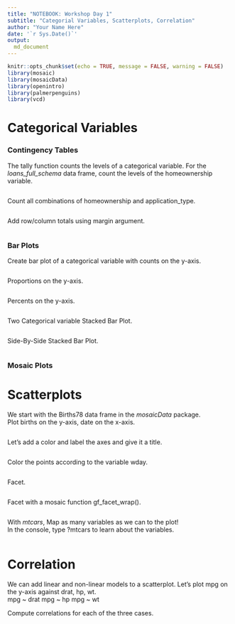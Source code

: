 ```yaml
---
title: "NOTEBOOK: Workshop Day 1"
subtitle: "Categorial Variables, Scatterplots, Correlation"
author: "Your Name Here"
date: '`r Sys.Date()`'
output: 
  md_document
---
```


```r
knitr::opts_chunk$set(echo = TRUE, message = FALSE, warning = FALSE)
library(mosaic)
library(mosaicData)
library(openintro)
library(palmerpenguins)
library(vcd)
```
# Categorical Variables  

### Contingency Tables   
The tally function counts the levels of a categorical variable.
For the *loans_full_schema* data frame, count the levels of the homeownership variable.   
```r

```

Count all combinations of homeownership and application_type.   
```r

```

Add row/column totals using margin argument.   
```r

```

### Bar Plots   
Create bar plot of a categorical variable with counts on the y-axis.   
```r

```
Proportions on the y-axis.      
```r

```

Percents on the y-axis.   
```r

```
Two Categorical variable Stacked Bar Plot.   
```r

```

Side-By-Side Stacked Bar Plot.   
```r

```

### Mosaic Plots    


# Scatterplots   
We start with the Births78 data frame in the *mosaicData* package.   
Plot births on the y-axis, date on the x-axis.    
```r

```
Let's add a color and label the axes and give it a title.   
```r

```

Color the points according to the variable wday.   
```r

```

Facet. 
```r

```

Facet with a mosaic function gf_facet_wrap().
```r

```

With *mtcars*, Map as many variables as we can to the plot!   
In the console, type ?mtcars to learn about the variables.  
```r

```

# Correlation

We can add linear and non-linear models to a scatterplot.
Let's plot mpg on the y-axis against drat, hp, wt.   
mpg ~ drat
mpg ~ hp
mpg ~ wt

Compute correlations for each of the three cases. 




